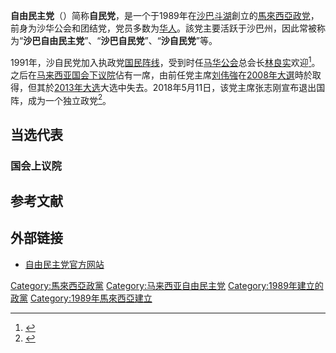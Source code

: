 {{Infobox political party
| name = 自由民主党
| native_name = <small>Liberal Democratic Party<br>Parti Liberal Demokratik</small>
| colorcode = {{Party meta/color/自由民主党}}
| abbreviation = LDP、自民党
| logo = 马来西亚自由民主党标志.svg
| logo_size = 220px
| caption = 自由民主党党旗
| leader1_title = 主席
| leader1_name = [[陈树平|陈树平]]
| leader2_title = 署理主席
| leader2_name = [[林明河|林明河]]
| leader3_title = 秘书长
| leader3_name = [[杨维忠|杨维忠]]
| leader4_title = 副主席
| leader4_name = <!--[[姚道强|姚道强]]<br>[[陈俗仁|陈俗仁]]<br>[[黄德孝|黄德孝]]<br>[[黄琯宏|黄琯宏]]<br>[[莫泽宏|莫泽宏]]-->
| leader5_title = 妇女组组长
| leader5_name = [[黄群英|黄群英]]
| leader6_title = 青年团团长
| leader6_name = [[沈飞_(马来西亚)|沈飞]]
| founder = [[丘民光|丘民光]]、[[刘彦修|刘彦修]]等
| foundation = {{sda|1989}}
| dissolution = 
| spilt = 
| predecessor = 
| successor = 
| headquarters = {{MAS}} {{Sabah}}[[亚庇|亚庇]]<br>No. B10-3 & B11-3, Shop Office Lot Kepayan Perdana, Jalan Lintas Kepayan, 88200 Kota Kinabalu, Sabah, Malaysia.
| newspaper = 
| youth_wing = 
| womens_wing = 
| membership_year = 
| membership = 
| ideology = [[自由主义|自由主义]]<br>[[民主主义|民主主义]]<br>[[爱国主义|爱国主义]]
| position = [[中间偏右|中间偏右]]
| religion = 
| national = [[国民阵线|国民阵线]]<small>（1991–2018）</small>
| international = 
| anthem = 
| slogan = 
| colours = {{Color box|{{Party meta/color/自由民主党}}|border=darkgray}} 橙色、黑色、红色
| seats1_title = [[马来西亚国会上议院|国会上议院]]
| seats1 = {{Composition bar|1|70|hex={{Party meta/color/自由民主党}}}}
| seats2_title = [[马来西亚国会下议院|国会下议院]]
| seats2 = {{Composition bar|0|222|hex={{Party meta/color/自由民主党}}}}
| seats3_title = [[马来西亚州议会|州立法议会]]
| seats3 = {{collapsible list|title=总数{{Composition bar|0|592|hex={{Party meta/color/自由民主党}}}}
  | [[沙巴州议会|沙巴州议会]]{{Infobox political party/seats|0|64|hex={{Party meta/color/马华公会}}}}
  }}
| symbol = [[File:马来西亚自由民主党标志.svg|160px]]
| flag = 
| website = {{URL|www.ldp.org.my}}
| country = 马来西亚
| footnotes = 
}}

'''自由民主党'''（{{lang-ms|Parti Liberal Demokratik}}）简称'''自民党'''，是一个于1989年在[[沙巴|沙巴]][[斗湖|斗湖]]創立的[[馬來西亞政党|馬來西亞政党]]，前身为沙华公会和团结党，党员多数为[[马来西亚华人|华人]]。該党主要活跃于沙巴州，因此常被称为“'''沙巴自由民主党'''”、“'''沙巴自民党'''”、“'''沙自民党'''”等。

1991年，沙自民党加入执政党[[國民陣線|国民阵线]]，受到时任[[馬來西亞華人公會|马华公会]]总会长[[林良实|林良实]]欢迎<ref>{{Cite web|title=欢迎自民党加入国阵 林良实：不影响马华进军沙巴|url=https://davidchenlib.org/viewer/4930/?back=/records/listing?search=Ling+Liong+Sik+1995&sort=_score&perpage=10&page=1&fulltext=1&bookmarks=1&&css-name=include#page=52&viewer=picture&o=&n=0&q=|access-date=|date=1991年8月1日|work=《[[南洋商报|南洋商报]]》}}</ref>。之后在[[马来西亚国会|马来西亚国会]][[马来西亚下议院|下议院]]佔有一席，由前任党主席[[刘伟强_(马来西亚)|刘伟強]]在[[2008年馬來西亞大選|2008年大選]]時於{{pc|山打根}}取得，但其於[[2013年马来西亚大选|2013年大选]]大选中失去。2018年5月11日，该党主席张志刚宣布退出国阵，成为一个独立政党<ref>{{cite news|url=http://www.sinchew.com.my/node/1754969/%E8%87%AA%E6%B0%91%E5%85%9A%E9%80%80%E5%87%BA%E5%9C%8B%E9%99%A3%C2%B7-%E5%BC%A0%E5%BF%97%E5%88%9A%E6%AC%B2%E8%BE%9E%E5%85%9A%E4%B8%BB%E5%B8%AD|title=自民党退出国阵·张志刚欲辞去党主席|date=2018-05-12|publisher=星洲网}}</ref>。

==当选代表==
=== 国会上议院 ===
{{main|马来西亚第14届国会上议员列表}}

==参考文献==
{{Reflist}}

==外部链接==
*[https://web.archive.org/web/20120218000611/http://ldp.org.my/ldp_politic_chinese/index.php 自由民主党官方网站]{{zh}}

{{马来西亚政党}}

[[Category:馬來西亞政黨|Category:馬來西亞政黨]]
[[Category:马来西亚自由民主党|Category:马来西亚自由民主党]]
[[Category:1989年建立的政黨|Category:1989年建立的政黨]]
[[Category:1989年馬來西亞建立|Category:1989年馬來西亞建立]]